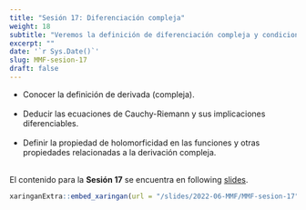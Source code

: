 ```yaml
---
title: "Sesión 17: Diferenciación compleja"
weight: 18
subtitle: "Veremos la definición de diferenciación compleja y condiciones suficientes y necesarias para que una función sea diferenciable"
excerpt: ""
date: '`r Sys.Date()`'
slug: MMF-sesion-17
draft: false
---
```


 * Conocer la definición de derivada (compleja). <br/><br/>
 * Deducir las ecuaciones de Cauchy-Riemann y sus implicaciones diferenciables. <br/><br/>
 * Definir la propiedad de holomorficidad en las funciones y otras propiedades relacionadas a la derivación compleja. <br/><br/>

El contenido para la **Sesión 17** se encuentra en following [slides](/slides/2022-06-MMF/MMF-sesion-17).

```r
xaringanExtra::embed_xaringan(url = "/slides/2022-06-MMF/MMF-sesion-17", ratio = "4:3")
```
